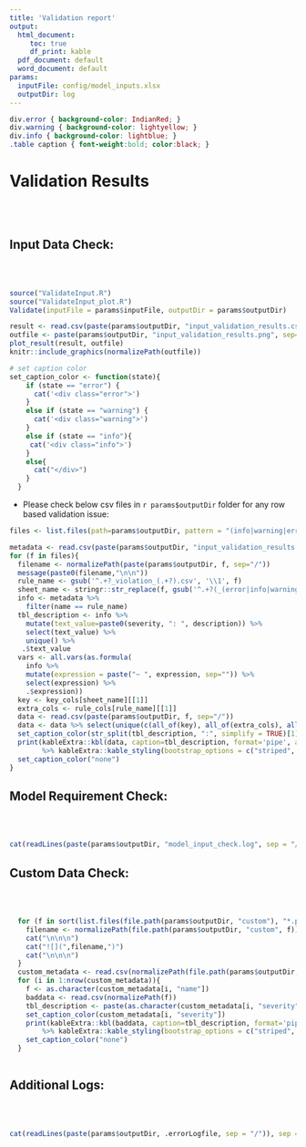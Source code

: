 ```yaml
---
title: 'Validation report'
output:
  html_document:
     toc: true
     df_print: kable
  pdf_document: default
  word_document: default
params:
  inputFile: config/model_inputs.xlsx
  outputDir: log
---
```

```css
div.error { background-color: IndianRed; }
div.warning { background-color: lightyellow; }
div.info { background-color: lightblue; }
.table caption { font-weight:bold; color:black; }
```
# Validation Results
<br><br>

## Input Data Check:
<br><br>
```r
source("ValidateInput.R")
source("ValidateInput_plot.R")
Validate(inputFile = params$inputFile, outputDir = params$outputDir)
```

```r
result <- read.csv(paste(params$outputDir, "input_validation_results.csv", sep="/"))
outfile <- paste(params$outputDir, "input_validation_results.png", sep="/")
plot_result(result, outfile)
knitr::include_graphics(normalizePath(outfile))

# set caption color
set_caption_color <- function(state){
    if (state == "error") {
      cat('<div class="error">')
    }
    else if (state == "warning") {
      cat('<div class="warning">')
    }
    else if (state == "info"){
     cat('<div class="info">')
    }
    else{
      cat("</div>")
    }
  }
```

-   Please check below csv files in `r params$outputDir` folder for any row based validation issue:


```r
files <- list.files(path=params$outputDir, pattern = "(info|warning|error).*.csv")

metadata <- read.csv(paste(params$outputDir, "input_validation_results.csv", sep="/"))
for (f in files){
  filename <- normalizePath(paste(params$outputDir, f, sep="/"))
  message(paste0(filename,"\n\n"))
  rule_name <- gsub('^.+?_violation_(.+?).csv', '\\1', f)
  sheet_name <- stringr::str_replace(f, gsub('^.+?(_(error|info|warning))', '\\1', f), "")
  info <- metadata %>%
    filter(name == rule_name)
  tbl_description <- info %>%
    mutate(text_value=paste0(severity, ": ", description)) %>%
    select(text_value) %>%
    unique() %>% 
   .$text_value
  vars <- all.vars(as.formula(
    info %>% 
    mutate(expression = paste("~ ", expression, sep="")) %>%
    select(expression) %>%
    .$expression))
  key <- key_cols[sheet_name][[1]]
  extra_cols <- rule_cols[rule_name][[1]]
  data <- read.csv(paste(params$outputDir, f, sep="/"))
  data <- data %>% select(unique(c(all_of(key), all_of(extra_cols), all_of(vars))))
  set_caption_color(str_split(tbl_description, ":", simplify = TRUE)[1])
  print(kableExtra::kbl(data, caption=tbl_description, format='pipe', align = "l") 
        %>% kableExtra::kable_styling(bootstrap_options = c("striped", "hover")))
  set_caption_color("none")
}
```
## Model Requirement Check:
<br><br>
```r
cat(readLines(paste(params$outputDir, "model_input_check.log", sep = "/")), sep = '\n')
```
## Custom Data Check:
<br><br>
```r
  for (f in sort(list.files(file.path(params$outputDir, "custom"), "*.png"))){
    filename <- normalizePath(file.path(params$outputDir, "custom", f))
    cat("\n\n\n")
    cat("![](",filename,")")
    cat("\n\n\n")
  }
  custom_metadata <- read.csv(normalizePath(file.path(params$outputDir, "custom", "custom_validation_results.csv")))
  for (i in 1:nrow(custom_metadata)){
    f <- as.character(custom_metadata[i, "name"])
    baddata <- read.csv(normalizePath(f))
    tbl_description <- paste(as.character(custom_metadata[i, "severity"]), ": ", as.character(custom_metadata[i, "description"]))
    set_caption_color(custom_metadata[i, "severity"])
    print(kableExtra::kbl(baddata, caption=tbl_description, format='pipe', align = "l")
        %>% kableExtra::kable_styling(bootstrap_options = c("striped", "hover")))
    set_caption_color("none")
  }
  
```
## Additional Logs:
<br><br>
```r
cat(readLines(paste(params$outputDir, .errorLogfile, sep = "/")), sep = '\n')
```